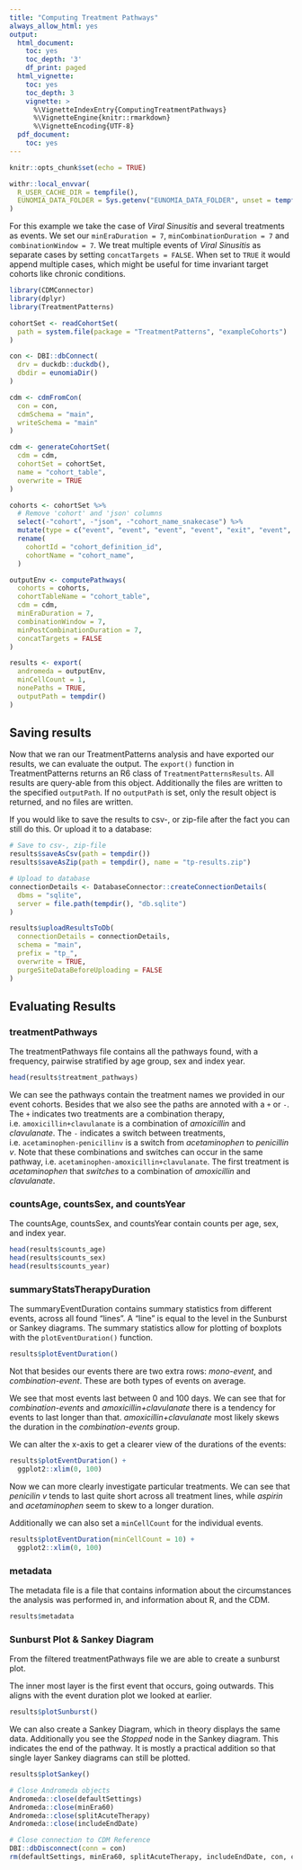 ```yaml
---
title: "Computing Treatment Pathways"
always_allow_html: yes
output:
  html_document:
    toc: yes
    toc_depth: '3'
    df_print: paged
  html_vignette:
    toc: yes
    toc_depth: 3
    vignette: >
      %\VignetteIndexEntry{ComputingTreatmentPathways}
      %\VignetteEngine{knitr::rmarkdown}
      %\VignetteEncoding{UTF-8}
  pdf_document:
    toc: yes
---
```


```r
knitr::opts_chunk$set(echo = TRUE)

withr::local_envvar(
  R_USER_CACHE_DIR = tempfile(),
  EUNOMIA_DATA_FOLDER = Sys.getenv("EUNOMIA_DATA_FOLDER", unset = tempfile())
)
```

For this example we take the case of *Viral Sinusitis* and several treatments as events. We set our `minEraDuration = 7`, `minCombinationDuration = 7` and `combinationWindow = 7`. We treat multiple events of *Viral Sinusitis* as separate cases by setting `concatTargets = FALSE`. When set to `TRUE` it would append multiple cases, which might be useful for time invariant target cohorts like chronic conditions.

```r
library(CDMConnector)
library(dplyr)
library(TreatmentPatterns)

cohortSet <- readCohortSet(
  path = system.file(package = "TreatmentPatterns", "exampleCohorts")
)

con <- DBI::dbConnect(
  drv = duckdb::duckdb(),
  dbdir = eunomiaDir()
)

cdm <- cdmFromCon(
  con = con,
  cdmSchema = "main",
  writeSchema = "main"
)

cdm <- generateCohortSet(
  cdm = cdm,
  cohortSet = cohortSet,
  name = "cohort_table",
  overwrite = TRUE
)

cohorts <- cohortSet %>%
  # Remove 'cohort' and 'json' columns
  select(-"cohort", -"json", -"cohort_name_snakecase") %>%
  mutate(type = c("event", "event", "event", "event", "exit", "event", "event", "target")) %>%
  rename(
    cohortId = "cohort_definition_id",
    cohortName = "cohort_name",
  )

outputEnv <- computePathways(
  cohorts = cohorts,
  cohortTableName = "cohort_table",
  cdm = cdm,
  minEraDuration = 7,
  combinationWindow = 7,
  minPostCombinationDuration = 7,
  concatTargets = FALSE
)

results <- export(
  andromeda = outputEnv,
  minCellCount = 1,
  nonePaths = TRUE,
  outputPath = tempdir()
)
```

## Saving results
Now that we ran our TreatmentPatterns analysis and have exported our results, we can evaluate the output. The `export()` function in TreatmentPatterns returns an R6 class of `TreatmentPatternsResults`. All results are query-able from this object. Additionally the files are written to the specified `outputPath`. If no `outputPath` is set, only the result object is returned, and no files are written.

If you would like to save the results to csv-, or zip-file after the fact you can still do this. Or upload it to a database:
```r
# Save to csv-, zip-file
results$saveAsCsv(path = tempdir())
results$saveAsZip(path = tempdir(), name = "tp-results.zip")

# Upload to database
connectionDetails <- DatabaseConnector::createConnectionDetails(
  dbms = "sqlite",
  server = file.path(tempdir(), "db.sqlite")
)

results$uploadResultsToDb(
  connectionDetails = connectionDetails,
  schema = "main",
  prefix = "tp_",
  overwrite = TRUE,
  purgeSiteDataBeforeUploading = FALSE
)
```

## Evaluating Results
### treatmentPathways
The treatmentPathways file contains all the pathways found, with a frequency, pairwise stratified by age group, sex and index year.
```r
head(results$treatment_pathways)
```
We can see the pathways contain the treatment names we provided in our event cohorts. Besides that we also see the paths are annoted with a `+` or `-`. The `+` indicates two treatments are a combination therapy, i.e. `amoxicillin+clavulanate` is a combination of _amoxicillin_ and _clavulanate_. The `-` indicates a switch between treatments, i.e. `acetaminophen-penicillinv` is a switch from _acetaminophen_ to _penicillin v_. Note that these combinations and switches can occur in the same pathway, i.e. `acetaminophen-amoxicillin+clavulanate`. The first treatment is _acetaminophen_ that *switches* to a combination of _amoxicillin_ and _clavulanate_.

### countsAge, countsSex, and countsYear
The countsAge, countsSex, and countsYear contain counts per age, sex, and index year.
```r
head(results$counts_age)
head(results$counts_sex)
head(results$counts_year)
```

### summaryStatsTherapyDuration
The summaryEventDuration contains summary statistics from different events, across all found "lines". A "line" is equal to the level in the Sunburst or Sankey diagrams. The summary statistics allow for plotting of boxplots with the `plotEventDuration()` function.
```r
results$plotEventDuration()
```

Not that besides our events there are two extra rows: *mono-event*, and *combination-event*. These are both types of events on average.

We see that most events last between 0 and 100 days. We can see that for *combination-events* and *amoxicillin+clavulanate* there is a tendency for events to last longer than that. *amoxicillin+clavulanate* most likely skews the duration in the *combination-events* group.

We can alter the x-axis to get a clearer view of the durations of the events:
```r
results$plotEventDuration() +
  ggplot2::xlim(0, 100)
```
Now we can more clearly investigate particular treatments. We can see that *penicilin v* tends to last quite short across all treatment lines, while *aspirin* and *acetaminophen* seem to skew to a longer duration.

Additionally we can also set a `minCellCount` for the individual events. 
```r
results$plotEventDuration(minCellCount = 10) +
  ggplot2::xlim(0, 100)
```

### metadata
The metadata file is a file that contains information about the circumstances the analysis was performed in, and information about R, and the CDM.
```r
results$metadata
```

### Sunburst Plot & Sankey Diagram
From the filtered treatmentPathways file we are able to create a sunburst plot.

The inner most layer is the first event that occurs, going outwards. This aligns with the event duration plot we looked at earlier.
```r
results$plotSunburst()
```

We can also create a Sankey Diagram, which in theory displays the same data. Additionally you see the *Stopped* node in the Sankey diagram. This indicates the end of the pathway. It is mostly a practical addition so that single layer Sankey diagrams can still be plotted.
```r
results$plotSankey()
```

```r
# Close Andromeda objects
Andromeda::close(defaultSettings)
Andromeda::close(minEra60)
Andromeda::close(splitAcuteTherapy)
Andromeda::close(includeEndDate)

# Close connection to CDM Reference
DBI::dbDisconnect(conn = con)
rm(defaultSettings, minEra60, splitAcuteTherapy, includeEndDate, con, cdm)
```
